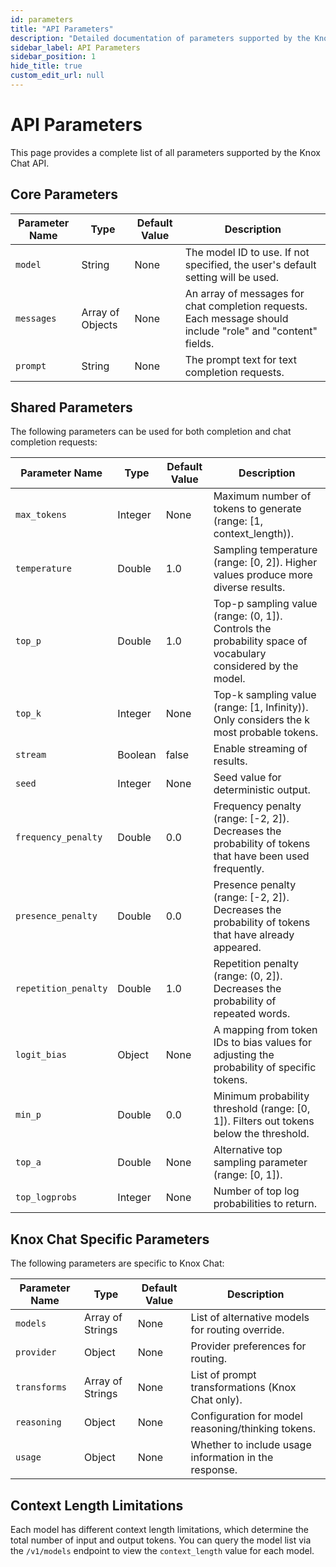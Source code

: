 ```yaml
---
id: parameters
title: "API Parameters"
description: "Detailed documentation of parameters supported by the Knox Chat API"
sidebar_label: API Parameters
sidebar_position: 1
hide_title: true
custom_edit_url: null
---
```


# API Parameters

This page provides a complete list of all parameters supported by the Knox Chat API.

## Core Parameters

| Parameter Name | Type | Default Value | Description |
| -------------- | ---- | ------------- | ----------- |
| `model` | String | None | The model ID to use. If not specified, the user's default setting will be used. |
| `messages` | Array of Objects | None | An array of messages for chat completion requests. Each message should include "role" and "content" fields. |
| `prompt` | String | None | The prompt text for text completion requests. |

## Shared Parameters

The following parameters can be used for both completion and chat completion requests:

| Parameter Name | Type | Default Value | Description |
| -------------- | ---- | ------------- | ----------- |
| `max_tokens` | Integer | None | Maximum number of tokens to generate (range: [1, context_length)). |
| `temperature` | Double | 1.0 | Sampling temperature (range: [0, 2]). Higher values produce more diverse results. |
| `top_p` | Double | 1.0 | Top-p sampling value (range: (0, 1]). Controls the probability space of vocabulary considered by the model. |
| `top_k` | Integer | None | Top-k sampling value (range: [1, Infinity)). Only considers the k most probable tokens. |
| `stream` | Boolean | false | Enable streaming of results. |
| `seed` | Integer | None | Seed value for deterministic output. |
| `frequency_penalty` | Double | 0.0 | Frequency penalty (range: [-2, 2]). Decreases the probability of tokens that have been used frequently. |
| `presence_penalty` | Double | 0.0 | Presence penalty (range: [-2, 2]). Decreases the probability of tokens that have already appeared. |
| `repetition_penalty` | Double | 1.0 | Repetition penalty (range: (0, 2]). Decreases the probability of repeated words. |
| `logit_bias` | Object | None | A mapping from token IDs to bias values for adjusting the probability of specific tokens. |
| `min_p` | Double | 0.0 | Minimum probability threshold (range: [0, 1]). Filters out tokens below the threshold. |
| `top_a` | Double | None | Alternative top sampling parameter (range: [0, 1]). |
| `top_logprobs` | Integer | None | Number of top log probabilities to return. |

## Knox Chat Specific Parameters

The following parameters are specific to Knox Chat:

| Parameter Name | Type | Default Value | Description |
| -------------- | ---- | ------------- | ----------- |
| `models` | Array of Strings | None | List of alternative models for routing override. |
| `provider` | Object | None | Provider preferences for routing. |
| `transforms` | Array of Strings | None | List of prompt transformations (Knox Chat only). |
| `reasoning` | Object | None | Configuration for model reasoning/thinking tokens. |
| `usage` | Object | None | Whether to include usage information in the response. |

## Context Length Limitations

Each model has different context length limitations, which determine the total number of input and output tokens. You can query the model list via the `/v1/models` endpoint to view the `context_length` value for each model.